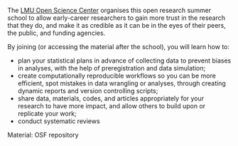 The [LMU Open Science Center](https://www.osc.uni-muenchen.de/index.html) organises this open research summer school to allow early-career researchers to gain more trust in the research that they do, and make it as credible as it can be in the eyes of their peers, the public, and funding agencies.

By joining (or accessing the material after the school), you will learn how to:

-   plan your statistical plans in advance of collecting data to prevent biases in analyses, with the help of preregistration and data simulation;
-   create computationally reproducible workflows so you can be more efficient, spot mistakes in data wrangling or analyses, through creating dynamic reports and version controlling scripts;
-   share data, materials, codes, and articles appropriately for your research to have more impact, and allow others to build upon or replicate your work;
-   conduct systematic reviews

Material: OSF repository
